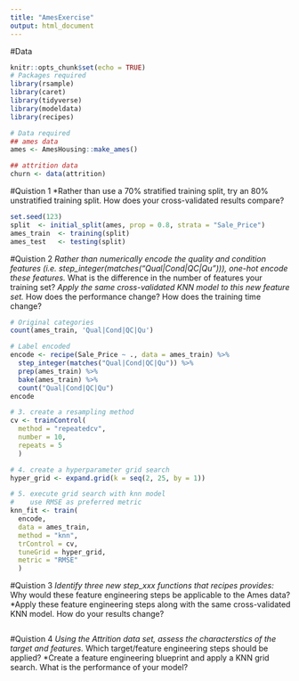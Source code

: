 ```yaml
---
title: "AmesExercise"
output: html_document
---
```

#Data
```r
knitr::opts_chunk$set(echo = TRUE)
# Packages required
library(rsample)
library(caret)
library(tidyverse)
library(modeldata)
library(recipes)

# Data required
## ames data
ames <- AmesHousing::make_ames()

## attrition data
churn <- data(attrition)
```

#Quistion 1
*Rather than use a 70% stratified training split, try an 80% unstratified training split. How does your cross-validated results compare?
```r
set.seed(123)
split  <- initial_split(ames, prop = 0.8, strata = "Sale_Price")
ames_train  <- training(split)
ames_test   <- testing(split)
```


#Quistion 2
*Rather than numerically encode the quality and condition features (i.e. step_integer(matches("Qual|Cond|QC|Qu"))), one-hot encode these features. 
*What is the difference in the number of features your training set? 
*Apply the same cross-validated KNN model to this new feature set.
*How does the performance change? How does the training time change?

```r
# Original categories
count(ames_train, 'Qual|Cond|QC|Qu')

# Label encoded
encode <- recipe(Sale_Price ~ ., data = ames_train) %>%
  step_integer(matches("Qual|Cond|QC|Qu")) %>% 
  prep(ames_train) %>%
  bake(ames_train) %>%
  count("Qual|Cond|QC|Qu")
encode

# 3. create a resampling method
cv <- trainControl(
  method = "repeatedcv", 
  number = 10, 
  repeats = 5
  )

# 4. create a hyperparameter grid search
hyper_grid <- expand.grid(k = seq(2, 25, by = 1))

# 5. execute grid search with knn model
#    use RMSE as preferred metric
knn_fit <- train(
  encode, 
  data = ames_train, 
  method = "knn", 
  trControl = cv, 
  tuneGrid = hyper_grid,
  metric = "RMSE"
  )
```


#Quistion 3
*Identify three new step_xxx functions that recipes provides:
*Why would these feature engineering steps be applicable to the Ames data?
*Apply these feature engineering steps along with the same cross-validated KNN model. How do your results change?

```r


```


#Quistion 4
*Using the Attrition data set, assess the characterstics of the target and features.
*Which target/feature engineering steps should be applied?
*Create a feature engineering blueprint and apply a KNN grid search. What is the performance of your model?

```r

```


